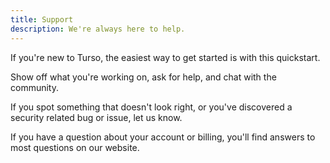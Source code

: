 ```yaml
---
title: Support
description: We're always here to help.
---
```


<CardGroup cols={2}>

<Card title="Getting Started" href="/quickstart" icon="play">

If you're new to Turso, the easiest way to get started is with this quickstart.

</Card>

<Card title="Discord" href="https://discord.gg/turso" icon="discord">

Show off what you're working on, ask for help, and chat with the community.

</Card>

<Card title="Security" href="mailto:security@turso.tech" icon="envelope">

If you spot something that doesn't look right, or you've discovered a security related bug or issue, let us know.

</Card>

<Card title="FAQs" href="https://turso.tech/pricing" icon="question">

If you have a question about your account or billing, you'll find answers to most questions on our website.

</Card>

</CardGroup>
